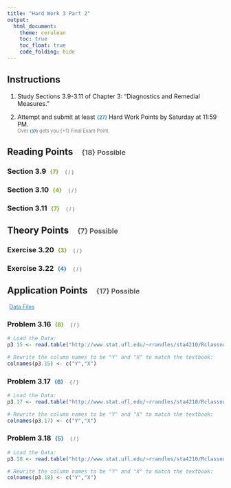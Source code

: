 ```yaml
---
title: "Hard Work 3 Part 2"
output: 
  html_document:
    theme: cerulean
    toc: true
    toc_float: true
    code_folding: hide
---
```


## Instructions

1. Study Sections 3.9-3.11 of Chapter 3: "Diagnostics and Remedial Measures."    

2. Attempt and submit at least <span id=points style="padding-left:0px;">{27}</span> Hard Work Points by Saturday at 11:59 PM.    
<span id=note>Over <span id=points style="padding-left:0px;">{37}</span> gets you {+1} Final Exam Point.</span>    

## Reading Points <span id=headpoints>{18} Possible</span>

### Section 3.9 <span id=recpoints>{7}</span><span id=report>{ / }</span>

### Section 3.10 <span id=recpoints>{4}</span><span id=report>{ / }</span>

### Section 3.11 <span id=recpoints>{7}</span><span id=report>{ / }</span>



## Theory Points <span id=headpoints>{7} Possible</span>



### Exercise 3.20 <span id=recpoints>{3}</span><span id=report>{ / }</span> 
 
### Exercise 3.22 <span id=points>{4}</span><span id=report>{ / }</span> 




## Application Points <span id=headpoints>{17} Possible</span>

<a id=datalink style="font-size:.9em;" target="_blank" href=http://www.stat.ufl.edu/~rrandles/sta4210/Rclassnotes/data/textdatasets/index.html>Data Files</a>


### Problem 3.16 <span id=recpoints>{6}</span><span id=report>{ / }</span>

```r
# Load the Data:
p3.15 <- read.table("http://www.stat.ufl.edu/~rrandles/sta4210/Rclassnotes/data/textdatasets/KutnerData/Chapter%20%203%20Data%20Sets/CH03PR15.txt")

# Rewrite the column names to be "Y" and "X" to match the textbook:
colnames(p3.15) <- c("Y","X")
```



### Problem 3.17 <span id=points>{6}</span><span id=report>{ / }</span>

```r
# Load the Data:
p3.17 <- read.table("http://www.stat.ufl.edu/~rrandles/sta4210/Rclassnotes/data/textdatasets/KutnerData/Chapter%20%203%20Data%20Sets/CH03PR17.txt")

# Rewrite the column names to be "Y" and "X" to match the textbook:
colnames(p3.17) <- c("Y","X")
```


### Problem 3.18 <span id=points>{5}</span><span id=report>{ / }</span>

```r
# Load the Data:
p3.18 <- read.table("http://www.stat.ufl.edu/~rrandles/sta4210/Rclassnotes/data/textdatasets/KutnerData/Chapter%20%203%20Data%20Sets/CH03PR18.txt")

# Rewrite the column names to be "Y" and "X" to match the textbook:
colnames(p3.18) <- c("Y","X")
```








 <style>
#points {
  font-size:.8em;
  padding-left:5px;
  font-weight:bold; 
  color:#317eac;
}

#recpoints {
  font-size:.8em;
  padding-left:5px;
  font-weight:bold; 
  color:#7eac31;
}

#report {
  font-size:.7em;
  padding-left:15px;
  font-weight:normal; 
  color:#5a5a5a;
}

#datalink {
  font-size:.5em;
  color:#317eac;
  padding-left:5px;
}

#headnote {
  font-size:.6em;
  color:#787878;
}

#note {
  font-size:.8em;
  color:#787878;
}

#headpoints {
 font-size:12pt;
 color: #585858; 
 padding-left: 15px;
}
</style>


<footer>
</footer>



 

 

 

 